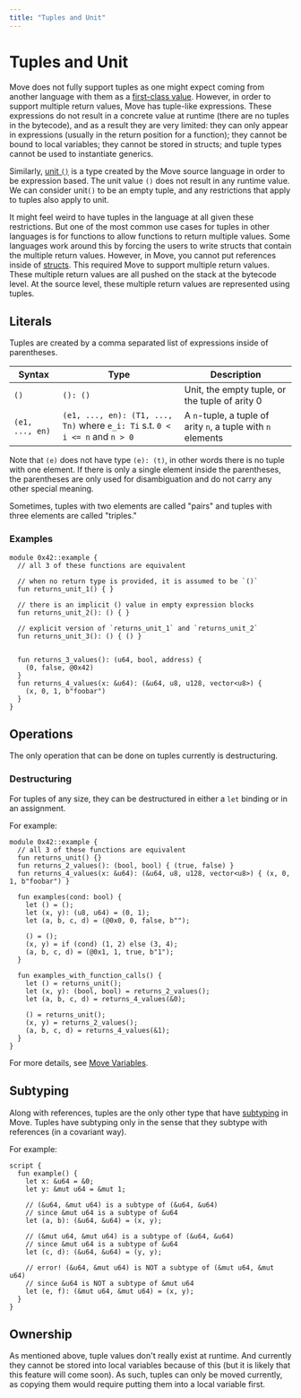 ```yaml
---
title: "Tuples and Unit"
---
```




# Tuples and Unit

Move does not fully support tuples as one might expect coming from another language with them as a
[first-class value](https://en.wikipedia.org/wiki/First-class_citizen). However, in order to support multiple return values, Move has tuple-like
expressions. These expressions do not result in a concrete value at runtime (there are no tuples in
the bytecode), and as a result they are very limited: they can only appear in expressions (usually
in the return position for a function); they cannot be bound to local variables; they cannot be
stored in structs; and tuple types cannot be used to instantiate generics.

Similarly, [unit `()`](https://en.wikipedia.org/wiki/Unit_type) is a type created by the Move source language in order to be expression based.
The unit value `()` does not result in any runtime value. We can consider unit`()` to be an empty
tuple, and any restrictions that apply to tuples also apply to unit.

It might feel weird to have tuples in the language at all given these restrictions. But one of the
most common use cases for tuples in other languages is for functions to allow functions to return
multiple values. Some languages work around this by forcing the users to write structs that contain
the multiple return values. However, in Move, you cannot put references inside of
[structs](structs-and-resources.mdx). This required Move to support multiple return values. These
multiple return values are all pushed on the stack at the bytecode level. At the source level, these
multiple return values are represented using tuples.

## Literals

Tuples are created by a comma separated list of expressions inside of parentheses.

| Syntax          | Type                                                                         | Description                                                  |
| --------------- | ---------------------------------------------------------------------------- | ------------------------------------------------------------ |
| `()`            | `(): ()`                                                                     | Unit, the empty tuple, or the tuple of arity 0               |
| `(e1, ..., en)` | `(e1, ..., en): (T1, ..., Tn)` where `e_i: Ti` s.t. `0 < i <= n` and `n > 0` | A `n`-tuple, a tuple of arity `n`, a tuple with `n` elements |

Note that `(e)` does not have type `(e): (t)`, in other words there is no tuple with one element. If
there is only a single element inside the parentheses, the parentheses are only used for
disambiguation and do not carry any other special meaning.

Sometimes, tuples with two elements are called "pairs" and tuples with three elements are called
"triples."

### Examples

```move
module 0x42::example {
  // all 3 of these functions are equivalent

  // when no return type is provided, it is assumed to be `()`
  fun returns_unit_1() { }

  // there is an implicit () value in empty expression blocks
  fun returns_unit_2(): () { }

  // explicit version of `returns_unit_1` and `returns_unit_2`
  fun returns_unit_3(): () { () }


  fun returns_3_values(): (u64, bool, address) {
    (0, false, @0x42)
  }
  fun returns_4_values(x: &u64): (&u64, u8, u128, vector<u8>) {
    (x, 0, 1, b"foobar")
  }
}
```

## Operations

The only operation that can be done on tuples currently is destructuring.

### Destructuring

For tuples of any size, they can be destructured in either a `let` binding or in an assignment.

For example:

```move
module 0x42::example {
  // all 3 of these functions are equivalent
  fun returns_unit() {}
  fun returns_2_values(): (bool, bool) { (true, false) }
  fun returns_4_values(x: &u64): (&u64, u8, u128, vector<u8>) { (x, 0, 1, b"foobar") }

  fun examples(cond: bool) {
    let () = ();
    let (x, y): (u8, u64) = (0, 1);
    let (a, b, c, d) = (@0x0, 0, false, b"");

    () = ();
    (x, y) = if (cond) (1, 2) else (3, 4);
    (a, b, c, d) = (@0x1, 1, true, b"1");
  }

  fun examples_with_function_calls() {
    let () = returns_unit();
    let (x, y): (bool, bool) = returns_2_values();
    let (a, b, c, d) = returns_4_values(&0);

    () = returns_unit();
    (x, y) = returns_2_values();
    (a, b, c, d) = returns_4_values(&1);
  }
}
```

For more details, see [Move Variables](variables.mdx).

## Subtyping

Along with references, tuples are the only other type that have [subtyping](https://en.wikipedia.org/wiki/Subtyping) in Move. Tuples have
subtyping only in the sense that they subtype with references (in a covariant way).

For example:

```move
script {
  fun example() {
    let x: &u64 = &0;
    let y: &mut u64 = &mut 1;

    // (&u64, &mut u64) is a subtype of (&u64, &u64)
    // since &mut u64 is a subtype of &u64
    let (a, b): (&u64, &u64) = (x, y);

    // (&mut u64, &mut u64) is a subtype of (&u64, &u64)
    // since &mut u64 is a subtype of &u64
    let (c, d): (&u64, &u64) = (y, y);

    // error! (&u64, &mut u64) is NOT a subtype of (&mut u64, &mut u64)
    // since &u64 is NOT a subtype of &mut u64
    let (e, f): (&mut u64, &mut u64) = (x, y);
  }
}
```

## Ownership

As mentioned above, tuple values don't really exist at runtime. And currently they cannot be stored
into local variables because of this (but it is likely that this feature will come soon). As such,
tuples can only be moved currently, as copying them would require putting them into a local variable
first.
